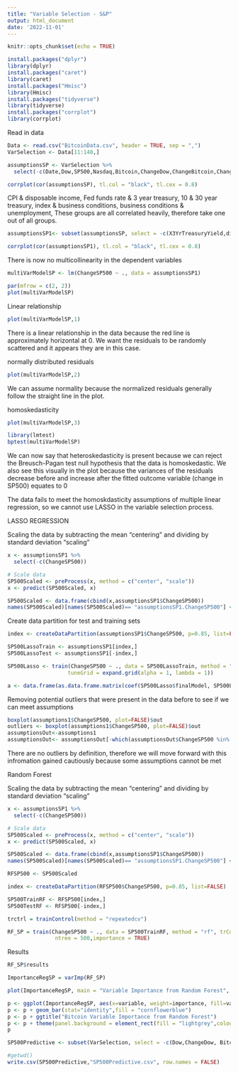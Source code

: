 ```yaml
---
title: "Variable Selection - S&P"
output: html_document
date: '2022-11-01'
---
```


```r
knitr::opts_chunk$set(echo = TRUE)
```

```r
install.packages("dplyr")
library(dplyr)
install.packages("caret")
library(caret)
install.packages("Hmisc")
library(Hmisc)
install.packages("tidyverse")
library(tidyverse)
install.packages("corrplot")
library(corrplot)

```

Read in data
```r
Data <- read.csv("BitcoinData.csv", header = TRUE, sep = ",")
VarSelection <- Data[11:148,]
```

```r
assumptionsSP <- VarSelection %>% 
  select(-c(Date,Dow,SP500,Nasdaq,Bitcoin,ChangeDow,ChangeBitcoin,ChangeNasdaq))

corrplot(cor(assumptionsSP), tl.col = "black", tl.cex = 0.8)
```
CPI & disposable income, Fed funds rate & 3 year treasury, 10 & 30 year treasury, index & business conditions, business conditions & unemployment, 
These groups are all correlated heavily, therefore take one out of all groups.

```r
assumptionsSP1<- subset(assumptionsSP, select = -c(X3YrTreasuryYield,disposable.Value,X30YrTreasuryYield,BusinessConditions,Unemployment) )

corrplot(cor(assumptionsSP1), tl.col = "black", tl.cex = 0.8)
```
There is now no multicollinearity in the dependent variables

```r
multiVarModelSP <- lm(ChangeSP500 ~ ., data = assumptionsSP1)

par(mfrow = c(2, 2))
plot(multiVarModelSP)
```



Linear relationship
```r
plot(multiVarModelSP,1)
```
There is a linear relationship in the data because the red line is  approximately horizontal at 0. We want the residuals to be randomly scattered and it appears they are in this case.


normally distributed residuals
```r
plot(multiVarModelSP,2)
```
We can assume normality because the normalized residuals generally follow the straight line in the plot.

homoskedasticity
```r
plot(multiVarModelSP,3)
```

```r
library(lmtest)
bptest(multiVarModelSP)
```
We can now say that heteroskedasticity is present because we can reject the Breusch-Pagan test null hypothesis that the data is homoskedastic. We also see this visually in the plot because the variances of the residuals decrease before and increase after the fitted outcome variable (change in SP500) equates to 0

The data fails to meet the homoskdasticity assumptions of multiple linear regression, so we cannot use LASSO in the variable selection process.

LASSO REGRESSION

Scaling the data by subtracting the mean "centering" and dividing by standard deviation "scaling"
```r
x <- assumptionsSP1 %>% 
  select(-c(ChangeSP500))

# Scale data
SP500Scaled <- preProcess(x, method = c("center", "scale"))
x <- predict(SP500Scaled, x)

SP500Scaled <- data.frame(cbind(x,assumptionsSP1$ChangeSP500))
names(SP500Scaled)[names(SP500Scaled)== "assumptionsSP1.ChangeSP500"] <- "ChangeSP500"

```

Create data partition for test and training sets
```r
index <- createDataPartition(assumptionsSP1$ChangeSP500, p=0.85, list=FALSE)

SP500LassoTrain <- assumptionsSP1[index,]
SP500LassoTest <- assumptionsSP1[-index,]
```

```r
SP500Lasso <- train(ChangeSP500 ~ ., data = SP500LassoTrain, method = "glmnet", 
                   tuneGrid = expand.grid(alpha = 1, lambda = 1))
```

```r
a <- data.frame(as.data.frame.matrix(coef(SP500Lasso$finalModel, SP500Lasso$bestTune$lambda)))

```


Removing potential outliers that were present in the data before to see if we can meet assumptions

```r
boxplot(assumptions1$ChangeSP500, plot=FALSE)$out
outliers <- boxplot(assumptions1$ChangeSP500, plot=FALSE)$out
assumptionsOut<-assumptions1
assumptionsOut<- assumptionsOut[-which(assumptionsOut$ChangeSP500 %in% outliers),]
```

There are no outliers by definition, therefore we will move forward with this infromation gained cautiously because some assumptions cannot be met


Random Forest

Scaling the data by subtracting the mean "centering" and dividing by standard deviation "scaling"
```r
x <- assumptionsSP1 %>% 
  select(-c(ChangeSP500))

# Scale data
SP500Scaled <- preProcess(x, method = c("center", "scale"))
x <- predict(SP500Scaled, x)

SP500Scaled <- data.frame(cbind(x,assumptionsSP1$ChangeSP500))
names(SP500Scaled)[names(SP500Scaled)== "assumptionsSP1.ChangeSP500"] <- "ChangeSP500"

```

```r
RFSP500 <- SP500Scaled

index <- createDataPartition(RFSP500$ChangeSP500, p=0.85, list=FALSE)

SP500TrainRF <- RFSP500[index,]
SP500TestRF <- RFSP500[-index,]
```

```r
trctrl = trainControl(method = "repeatedcv")

RF_SP = train(ChangeSP500 ~ ., data = SP500TrainRF, method = "rf", trControl = trctrl,
               ntree = 500,importance = TRUE)
```

Results
```r
RF_SP$results
```

```r
ImportanceRegSP = varImp(RF_SP)

plot(ImportanceRegSP, main = "Variable Importance from Random Forest", ylab = "Independent Variables", col = "darkolivegreen3" )
```

```r
p <- ggplot(ImportanceRegSP, aes(x=variable, weight=importance, fill=variable)) 
p <- p + geom_bar(stat="identity",fill = "cornflowerblue")
p <- p + ggtitle("Bitcoin Variable Importance from Random Forest")
p <- p + theme(panel.background = element_rect(fill = "lightgrey",colour = "lightgrey"))
p
```



```r
SP500Predictive <- subset(VarSelection, select = -c(Dow,ChangeDow, Bitcoin,ChangeBitcoin, SP500, Nasdaq,ChangeNasdaq, X3YrTreasuryYield, disposable.Value, X30YrTreasuryYield, BusinessConditions, Unemployment, EquityMktUncertainty, ConsumerUnemployment,EconomicPolicy,Prices))


```


```r
#getwd()
write.csv(SP500Predictive,"SP500Predictive.csv", row.names = FALSE)
````





